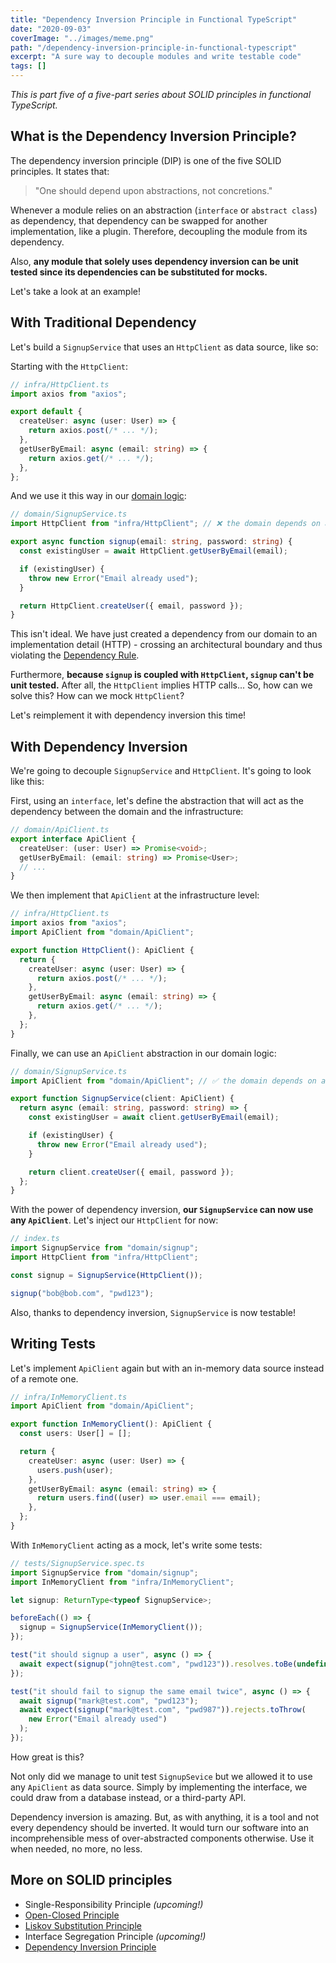 ```yaml
---
title: "Dependency Inversion Principle in Functional TypeScript"
date: "2020-09-03"
coverImage: "../images/meme.png"
path: "/dependency-inversion-principle-in-functional-typescript"
excerpt: "A sure way to decouple modules and write testable code"
tags: []
---
```



_This is part five of a five-part series about SOLID principles in functional TypeScript._

## What is the Dependency Inversion Principle?

The dependency inversion principle (DIP) is one of the five SOLID principles. It states that:

> "One should depend upon abstractions, not concretions."

Whenever a module relies on an abstraction (`interface` or `abstract class`) as dependency, that dependency can be swapped for another implementation, like a plugin.
Therefore, decoupling the module from its dependency.

Also, **any module that solely uses dependency inversion can be unit tested since its dependencies can be substituted for mocks.**

Let's take a look at an example!

## With Traditional Dependency

Let's build a `SignupService` that uses an `HttpClient` as data source, like so:

<TraditionalDependencySvg className="excalidraw" />

Starting with the `HttpClient`:

```ts
// infra/HttpClient.ts
import axios from "axios";

export default {
  createUser: async (user: User) => {
    return axios.post(/* ... */);
  },
  getUserByEmail: async (email: string) => {
    return axios.get(/* ... */);
  },
};
```

And we use it this way in our [domain logic](https://en.wikipedia.org/wiki/Business_logic):

```ts
// domain/SignupService.ts
import HttpClient from "infra/HttpClient"; // ❌ the domain depends on a concretion from the infra

export async function signup(email: string, password: string) {
  const existingUser = await HttpClient.getUserByEmail(email);

  if (existingUser) {
    throw new Error("Email already used");
  }

  return HttpClient.createUser({ email, password });
}
```

This isn't ideal. We have just created a dependency from our domain to an implementation detail (HTTP) - crossing an architectural boundary and thus violating the [Dependency Rule](https://blog.cleancoder.com/uncle-bob/2012/08/13/the-clean-architecture.html).

Furthermore, **because `signup` is coupled with `HttpClient`, `signup` can't be unit tested.** After all, the `HttpClient` implies HTTP calls...
So, how can we solve this? How can we mock `HttpClient`?

Let's reimplement it with dependency inversion this time!

## With Dependency Inversion

We're going to decouple `SignupService` and `HttpClient`. It's going to look like this:

<DependencyInversionSvg className="excalidraw" />

First, using an `interface`, let's define the abstraction that will act as the dependency between the domain and the infrastructure:

```ts
// domain/ApiClient.ts
export interface ApiClient {
  createUser: (user: User) => Promise<void>;
  getUserByEmail: (email: string) => Promise<User>;
  // ...
}
```

We then implement that `ApiClient` at the infrastructure level:

```ts
// infra/HttpClient.ts
import axios from "axios";
import ApiClient from "domain/ApiClient";

export function HttpClient(): ApiClient {
  return {
    createUser: async (user: User) => {
      return axios.post(/* ... */);
    },
    getUserByEmail: async (email: string) => {
      return axios.get(/* ... */);
    },
  };
}
```

Finally, we can use an `ApiClient` abstraction in our domain logic:

```ts
// domain/SignupService.ts
import ApiClient from "domain/ApiClient"; // ✅ the domain depends on an abstraction of the infra

export function SignupService(client: ApiClient) {
  return async (email: string, password: string) => {
    const existingUser = await client.getUserByEmail(email);

    if (existingUser) {
      throw new Error("Email already used");
    }

    return client.createUser({ email, password });
  };
}
```

With the power of dependency inversion, **our `SignupService` can now use any `ApiClient`**. Let's inject our `HttpClient` for now:

```ts
// index.ts
import SignupService from "domain/signup";
import HttpClient from "infra/HttpClient";

const signup = SignupService(HttpClient());

signup("bob@bob.com", "pwd123");
```

Also, thanks to dependency inversion, `SignupService` is now testable!

## Writing Tests

Let's implement `ApiClient` again but with an in-memory data source instead of a remote one.

```ts
// infra/InMemoryClient.ts
import ApiClient from "domain/ApiClient";

export function InMemoryClient(): ApiClient {
  const users: User[] = [];

  return {
    createUser: async (user: User) => {
      users.push(user);
    },
    getUserByEmail: async (email: string) => {
      return users.find((user) => user.email === email);
    },
  };
}
```

With `InMemoryClient` acting as a mock, let's write some tests:

```ts
// tests/SignupService.spec.ts
import SignupService from "domain/signup";
import InMemoryClient from "infra/InMemoryClient";

let signup: ReturnType<typeof SignupService>;

beforeEach(() => {
  signup = SignupService(InMemoryClient());
});

test("it should signup a user", async () => {
  await expect(signup("john@test.com", "pwd123")).resolves.toBe(undefined);
});

test("it should fail to signup the same email twice", async () => {
  await signup("mark@test.com", "pwd123");
  await expect(signup("mark@test.com", "pwd987")).rejects.toThrow(
    new Error("Email already used")
  );
});
```

How great is this?

Not only did we manage to unit test `SignupSevice` but we allowed it to use any `ApiClient` as data source. Simply by implementing the interface, we could draw from a database instead, or a third-party API.

Dependency inversion is amazing. But, as with anything, it is a tool and not every dependency should be inverted. It would turn our software into an incomprehensible mess of over-abstracted components otherwise. Use it when needed, no more, no less.

<!-- On top of that, modules that are unlikely to change, namely stable dependencies, can be depended on just fine. -->

## More on SOLID principles

- Single-Responsibility Principle _(upcoming!)_
- [Open-Closed Principle](/open-closed-principle-in-functional-typescript)
- [Liskov Substitution Principle](/liskov-substitution-principle-in-functional-typescript)
- Interface Segregation Principle _(upcoming!)_
- [Dependency Inversion Principle](/dependency-inversion-principle-in-functional-typescript)
